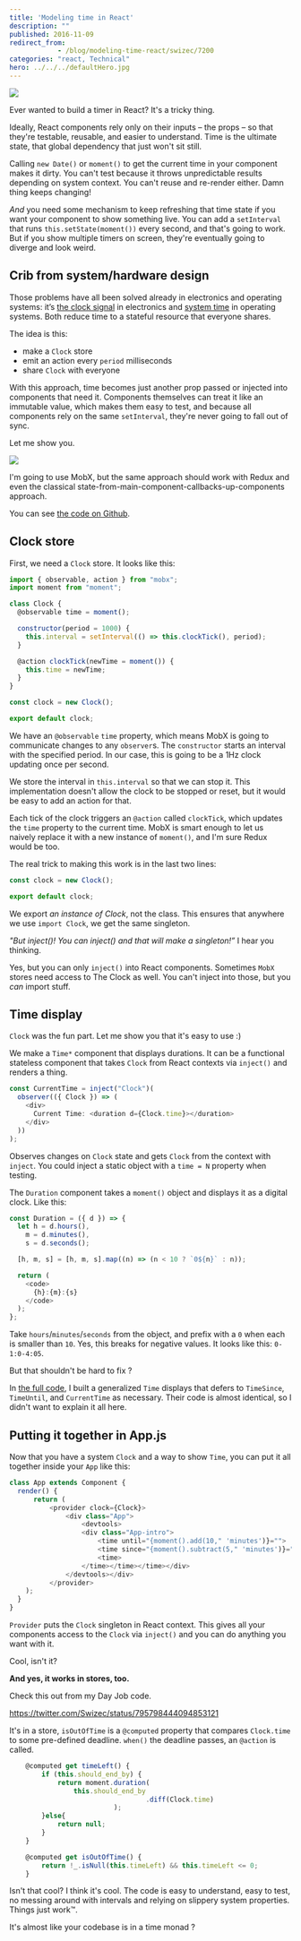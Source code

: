 ```yaml
---
title: 'Modeling time in React'
description: ""
published: 2016-11-09
redirect_from: 
            - /blog/modeling-time-react/swizec/7200
categories: "react, Technical"
hero: ../../../defaultHero.jpg
---
```

![](./img/blog-wp-content-uploads-2016-11-clock-example.gif)



Ever wanted to build a timer in React? It&#x27;s a tricky thing.



Ideally, React components rely only on their inputs – the props – so that they&#x27;re testable, reusable, and easier to understand. Time is the ultimate state, that global dependency that just won&#x27;t sit still.



Calling `new Date()` or `moment()` to get the current time in your component makes it dirty. You can&#x27;t test because it throws unpredictable results depending on system context. You can&#x27;t reuse and re-render either. Damn thing keeps changing!



_And_ you need some mechanism to keep refreshing that time state if you want your component to show something live. You can add a `setInterval` that runs `this.setState(moment())` every second, and that&#x27;s going to work. But if you show multiple timers on screen, they&#x27;re eventually going to diverge and look weird.



## Crib from system/hardware design



Those problems have all been solved already in electronics and operating systems: it’s [the clock signal](https://en.wikipedia.org/wiki/Clock_signal) in electronics and [system time](https://en.wikipedia.org/wiki/System_time) in operating systems. Both reduce time to a stateful resource that everyone shares.



The idea is this:



- make a `Clock` store
- emit an action every `period` milliseconds
- share `Clock` with everyone



With this approach, time becomes just another prop passed or injected into components that need it. Components themselves can treat it like an immutable value, which makes them easy to test, and because all components rely on the same `setInterval`, they&#x27;re never going to fall out of sync.



Let me show you.



![](./img/blog-wp-content-uploads-2016-11-clock-actions.gif)



I&#x27;m going to use MobX, but the same approach should work with Redux and even the classical state-from-main-component-callbacks-up-components approach.



You can see [the code on Github](https://github.com/Swizec/mobx-clock-example).



## Clock store



First, we need a `Clock` store. It looks like this:



```javascript
import { observable, action } from "mobx";
import moment from "moment";

class Clock {
  @observable time = moment();

  constructor(period = 1000) {
    this.interval = setInterval(() => this.clockTick(), period);
  }

  @action clockTick(newTime = moment()) {
    this.time = newTime;
  }
}

const clock = new Clock();

export default clock;
```



We have an `@observable` `time` property, which means MobX is going to communicate changes to any `observer`s. The `constructor` starts an interval with the specified period. In our case, this is going to be a 1Hz clock updating once per second.



We store the interval in `this.interval` so that we can stop it. This implementation doesn&#x27;t allow the clock to be stopped or reset, but it would be easy to add an action for that.



Each tick of the clock triggers an `@action` called `clockTick`, which updates the `time` property to the current time. MobX is smart enough to let us naively replace it with a new instance of `moment()`, and I&#x27;m sure Redux would be too.



The real trick to making this work is in the last two lines:



```javascript
const clock = new Clock();

export default clock;
```



We export _an instance of Clock_, not the class. This ensures that anywhere we use `import Clock`, we get the same singleton.



_&quot;But inject()! You can inject() and that will make a singleton!”_ I hear you thinking.



Yes, but you can only `inject()` into React components. Sometimes `MobX` stores need access to The Clock as well. You can&#x27;t inject into those, but you _can_ import stuff.



## Time display



`Clock` was the fun part. Let me show you that it&#x27;s easy to use :)



We make a `Time*` component that displays durations. It can be a functional stateless component that takes `Clock` from React contexts via `inject()` and renders a thing.



```javascript
const CurrentTime = inject("Clock")(
  observer(({ Clock }) => (
    <div>
      Current Time: <duration d={Clock.time}></duration>
    </div>
  ))
);
```



Observes changes on `Clock` state and gets `Clock` from the context with `inject`. You could inject a static object with a `time = N` property when testing.



The `Duration` component takes a `moment()` object and displays it as a digital clock. Like this:



```javascript
const Duration = ({ d }) => {
  let h = d.hours(),
    m = d.minutes(),
    s = d.seconds();

  [h, m, s] = [h, m, s].map((n) => (n < 10 ? `0${n}` : n));

  return (
    <code>
      {h}:{m}:{s}
    </code>
  );
};
```



Take `hours`/`minutes`/`seconds` from the object, and prefix with a `0` when each is smaller than `10`. Yes, this breaks for negative values. It looks like this: `0-1:0-4:05`.



But that shouldn&#x27;t be hard to fix ?



In [the full code](https://github.com/Swizec/mobx-clock-example), I built a generalized `Time` displays that defers to `TimeSince`, `TimeUntil`, and `CurrentTime` as necessary. Their code is almost identical, so I didn&#x27;t want to explain it all here.



## Putting it together in App.js



Now that you have a system `Clock` and a way to show `Time`, you can put it all together inside your `App` like this:



```javascript
class App extends Component {
  render() {
      return (
          <provider clock={Clock}>
              <div class="App">
                  <devtools>
                  <div class="App-intro">
                      <time until="{moment().add(10," 'minutes')}="">
                      <time since="{moment().subtract(5," 'minutes')}="">
                      <time>
                  </time></time></time></div>
              </devtools></div>
          </provider>
    );
  }
}
```



`Provider` puts the `Clock` singleton in React context. This gives all your components access to the `Clock` via `inject()` and you can do anything you want with it.



Cool, isn&#x27;t it?



**And yes, it works in stores, too.**



Check this out from my Day Job code.



https://twitter.com/Swizec/status/795798444094853121



It&#x27;s in a store, `isOutOfTime` is a `@computed` property that compares `Clock.time` to some pre-defined deadline. `when()` the deadline passes, an `@action` is called.



```javascript
    @computed get timeLeft() {
        if (this.should_end_by) {
            return moment.duration(
                this.should_end_by
                                  .diff(Clock.time)
                          );
        }else{
            return null;
        }
    }

    @computed get isOutOfTime() {
        return !_.isNull(this.timeLeft) && this.timeLeft <= 0;
    }
```



Isn&#x27;t that cool? I think it&#x27;s cool. The code is easy to understand, easy to test, no messing around with intervals and relying on slippery system properties. Things just work™.



It&#x27;s almost like your codebase is in a time monad ?